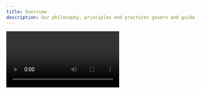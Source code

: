```yaml
---
title: Overview
description: Our philosophy, principles and practices govern and guide every experience designed by IBM.
---
```


<Video title="" vimeoId="296064420" />

<Row className="post-video-row">
<Column colMd={5} colLg={8} className="bx--type-expressive-heading-03">

Our philosophy, principles and practices govern and guide every experience
Designed by IBM.

IBMers believe in progress—that application of intelligence, reason and
science can improve business, society and the human condition.

Given our scale and scope, ‘good design’ is not only a requirement, it’s a deeper responsibility to relationships we seek to serve.

<h2>Design is how <br/>
we <em>build</em> bonds.</h2>

Today, the talent, techniques, thinking and tools of design, like technology, have become more and more abundant and accessible to all alike.

Paradoxically, decisions are more distributed, and experiences can become less and less distinctive. The rapid, relentless pace to produce can create an uneven emphasis on immediacy and incrementalism over individuality and innovation.

It is more important than ever that we own our own ethos, make palpable our brand values, and incorporate an instantly identifiable IBMness in everything we do.

> Without aesthetic, design is either the humdrum repetition of familiar clichés
> or a wild scramble for novelty. Without aesthetic, the computer is but a
> mindless speed machine, producing effects without substance, form without
> relevant content, or content without meaningful form.
>
> <cite>– Paul Rand</cite>

Aesthetic is defined as the philosophical theory or set of principles governing outward appearance or actions. This characteristic applied to any experience is essential to its effectiveness. Everything we do (and don’t do) communicates. The care and craft we put into every experience is equal to any confidence or consideration we should expect in return.

</Column>
<Column colMd={2} colLg={3} offsetMd={1} offsetLg={1} className="hide-mobile">
<Aside>

**Good design is always good design.**

What we borrow from our own design history is not a mid-century aesthetic in stylistic terms, but the modernist attitudes and approach used at the time. Eliot Noyes taught us brand is character, and should be built through curation. Paul Rand taught us the importance of endless experimentation. Charles and Ray Eames brought out our playful nature, and were pioneering what is now referred to as “branded content” and “experiential.”

Their methods are as modern today as ever before, maybe more so.

</Aside>
</Column>
</Row>

<h2>Stand for =<br/>
Stand out</h2>

<Row>
<Column colMd={5} colLg={8}  className="bx--type-expressive-heading-03">

IBM has always served as a medium between mankind and machine, science, service and society, working in partnership on a path to progress. This relationship is the basis of our brand and every experience with IBM. It is this dynamic we are designing when we design anything.

As IBMers, we believe the purpose of every design, and every designer, is to guide… to lead, to provoke, to provide, to progress, to move people emotionally and functionally forward, through big transformations or day-to-day tasks, here to there, to deliver peak professional performance and smarter business by design.

</Column>
<Column colMd={2} colLg={3} offsetMd={1} offsetLg={1} className="hide-mobile">
<Aside>

**Here → There** <br />
Everything IBM and IBMers do is this. Everything we design should too.

</Aside>
</Column>
</Row>

## Think → _Guide_

<Row>
<Column colMd={5} colLg={8}  className="bx--type-expressive-heading-03">

Like our brand values, our design ethos must be palpable in everything we produce. Our philosophy and principles are for designers and non-designers alike, anyone authoring or authorizing any form of design on behalf of IBM. They provide clear criteria for the conception, creativity and craftsmanship our brand demands and our clients deserve. The expression of our philosophy may evolve and expand over time, but our principles are designed to endure, ensuring everything IBM is distinctly IBM.

</Column>
<Column colMd={2} colLg={3} offsetMd={1} offsetLg={1} className="hide-mobile">
<Aside>

_A by-product of every experience with IBM should be time—time saved or time well-spent._

</Aside>
</Column>
</Row>
